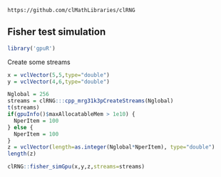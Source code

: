 <!--
%\VignetteEngine{knitr::knitr}
%\VignetteIndexEntry{Fisher test}
-->

`https://github.com/clMathLibraries/clRNG`


## Fisher test simulation

```r
library('gpuR')
```

Create some streams
```r
x = vclVector(5,5,type="double")
y = vclVector(4,6,type="double")

Nglobal = 256
streams = clRNG:::cpp_mrg31k3pCreateStreams(Nglobal)
t(streams)
if(gpuInfo()$maxAllocatableMem > 1e10) {
  NperItem = 100
} else {
  NperItem = 100
}
z = vclVector(length=as.integer(Nglobal*NperItem), type="double")
length(z)

clRNG::fisher_simGpu(x,y,z,streams=streams)

```

